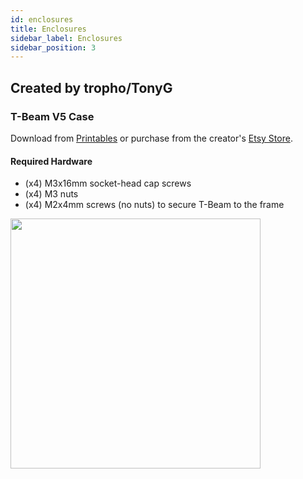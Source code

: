 ```yaml
---
id: enclosures
title: Enclosures
sidebar_label: Enclosures
sidebar_position: 3
---
```


## Created by tropho/TonyG

### T-Beam V5 Case

Download from [Printables](https://www.printables.com/model/127253-t-beam-case-for-meshtastic-v5) or purchase from the creator's [Etsy Store](https://www.etsy.com/listing/1173559418/meshtastic-t-beam-case-for-neo-m8n).

#### Required Hardware

- (x4) M3x16mm socket-head cap screws
- (x4) M3 nuts
- (x4) M2x4mm screws (no nuts) to secure T-Beam to the frame


<img src="/img/enclosures/3dp-tropho-tbeam.jpg" width="400" align="left"/>

<!-- ![TrophoTbeam](/img/enclosures/3dp-tropho-tbeam.jpg) -->
